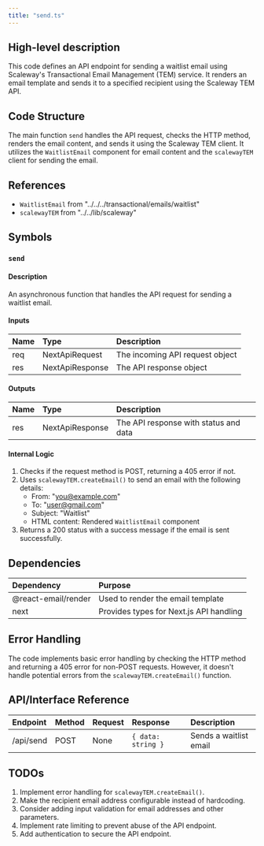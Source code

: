 ```yaml
---
title: "send.ts"
---
```


## High-level description
This code defines an API endpoint for sending a waitlist email using Scaleway's Transactional Email Management (TEM) service. It renders an email template and sends it to a specified recipient using the Scaleway TEM API.

## Code Structure
The main function `send` handles the API request, checks the HTTP method, renders the email content, and sends it using the Scaleway TEM client. It utilizes the `WaitlistEmail` component for email content and the `scalewayTEM` client for sending the email.

## References
- `WaitlistEmail` from "../../../transactional/emails/waitlist"
- `scalewayTEM` from "../../lib/scaleway"

## Symbols

### `send`
#### Description
An asynchronous function that handles the API request for sending a waitlist email.

#### Inputs
| Name | Type | Description |
|:-----|:-----|:------------|
| req | NextApiRequest | The incoming API request object |
| res | NextApiResponse | The API response object |

#### Outputs
| Name | Type | Description |
|:-----|:-----|:------------|
| res | NextApiResponse | The API response with status and data |

#### Internal Logic
1. Checks if the request method is POST, returning a 405 error if not.
2. Uses `scalewayTEM.createEmail()` to send an email with the following details:
   - From: "you@example.com"
   - To: "user@gmail.com"
   - Subject: "Waitlist"
   - HTML content: Rendered `WaitlistEmail` component
3. Returns a 200 status with a success message if the email is sent successfully.

## Dependencies
| Dependency | Purpose |
|:-----------|:--------|
| @react-email/render | Used to render the email template |
| next | Provides types for Next.js API handling |

## Error Handling
The code implements basic error handling by checking the HTTP method and returning a 405 error for non-POST requests. However, it doesn't handle potential errors from the `scalewayTEM.createEmail()` function.

## API/Interface Reference
| Endpoint | Method | Request | Response | Description |
|:---------|:-------|:--------|:---------|:------------|
| /api/send | POST | None | `{ data: string }` | Sends a waitlist email |

## TODOs
1. Implement error handling for `scalewayTEM.createEmail()`.
2. Make the recipient email address configurable instead of hardcoding.
3. Consider adding input validation for email addresses and other parameters.
4. Implement rate limiting to prevent abuse of the API endpoint.
5. Add authentication to secure the API endpoint.